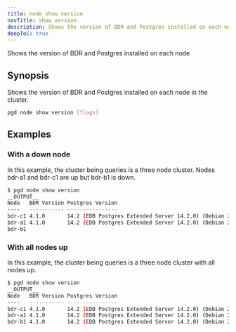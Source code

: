 ```yaml
---
title: node show version
navTitle: show version
description: Shows the version of BDR and Postgres installed on each node
deepToC: true
---
```


Shows the version of BDR and Postgres installed on each node

## Synopsis

Shows the version of BDR and Postgres installed on each node in the cluster.

```sh
pgd node show version [flags]
```

## Examples


### With a down node

In this example, the cluster being queries is a three node cluster. Nodes bdr-a1 and bdr-c1 are up but bdr-b1 is down.

```sh
$ pgd node show version
__OUTPUT__
Node   BDR Version Postgres Version
----   ----------- ----------------
bdr-c1 4.1.0       14.2 (EDB Postgres Extended Server 14.2.0) (Debian 2:14.2.0edbpge-1.buster+1)
bdr-a1 4.1.0       14.2 (EDB Postgres Extended Server 14.2.0) (Debian 2:14.2.0edbpge-1.buster+1)
bdr-b1
```

### With all nodes up

In this example, the cluster being queries is a three node cluster with all nodes up.

```sh
$ pgd node show version
__OUTPUT__
Node   BDR Version Postgres Version
----   ----------- ----------------
bdr-c1 4.1.0       14.2 (EDB Postgres Extended Server 14.2.0) (Debian 2:14.2.0edbpge-1.buster+1)
bdr-a1 4.1.0       14.2 (EDB Postgres Extended Server 14.2.0) (Debian 2:14.2.0edbpge-1.buster+1)
bdr-b1 4.1.0       14.2 (EDB Postgres Extended Server 14.2.0) (Debian 2:14.2.0edbpge-1.buster+1)
```

